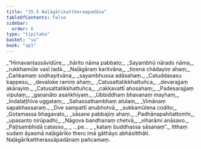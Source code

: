 ```yaml
---
title: "35.5 Naḷāgārikattheraapadāna"
tableOfContents: false
sidebar:
  order: 6
type: "tipitaka"
basket: "su"
book: "ap1"
---
```



<DynamicBreadcrumb />

<Division number="31" book="ap1">

<Paragraph number="3919" type="verses" book="ap1">
_“Himavantassāvidūre,_  
_hārito nāma pabbato;_  
_Sayambhū nārado nāma,_  
_rukkhamūle vasī tadā._  

</Paragraph>

</Division>
<Division number="32" book="ap1">

<Paragraph number="3920" type="verses" book="ap1">
_Naḷāgāraṃ karitvāna,_  
_tiṇena chādayiṃ ahaṃ;_  
_Caṅkamaṃ sodhayitvāna,_  
_sayambhussa adāsahaṃ._  

</Paragraph>

</Division>
<Division number="33" book="ap1">

<Paragraph number="3921" type="verses" book="ap1">
_Catuddasasu kappesu,_  
_devaloke ramiṃ ahaṃ;_  
_Catusattatikkhattuñca,_  
_devarajjaṃ akārayiṃ._  

</Paragraph>

</Division>
<Division number="34" book="ap1">

<Paragraph number="3922" type="verses" book="ap1">
_Catusattatikkhattuñca,_  
_cakkavattī ahosahaṃ;_  
_Padesarajjaṃ vipulaṃ,_  
_gaṇanāto asaṅkhiyaṃ._  

</Paragraph>

</Division>
<Division number="35" book="ap1">

<Paragraph number="3923" type="verses" book="ap1">
_Ubbiddhaṃ bhavanaṃ mayhaṃ,_  
_Indalaṭṭhīva uggataṃ;_  
_Sahassathambhaṃ atulaṃ,_  
_Vimānaṃ sapabhassaraṃ._  

</Paragraph>

</Division>
<Division number="36" book="ap1">

<Paragraph number="3924" type="verses" book="ap1">
_Dve sampattī anubhotvā,_  
_sukkamūlena codito;_  
_Gotamassa bhagavato,_  
_sāsane pabbajiṃ ahaṃ._  

</Paragraph>

</Division>
<Division number="37" book="ap1">

<Paragraph number="3925" type="verses" book="ap1">
_Padhānapahitattomhi,_  
_upasanto nirūpadhi;_  
_Nāgova bandhanaṃ chetvā,_  
_viharāmi anāsavo._  

</Paragraph>

</Division>
<Division number="38" book="ap1">

<Paragraph number="3926" type="verses" book="ap1">
_Paṭisambhidā catasso,_  
_ …pe… _  
_kataṃ buddhassa sāsanaṃ”._  

</Paragraph>

<Paragraph number="3927" book="ap1">
Itthaṃ sudaṃ āyasmā naḷāgāriko thero imā gāthāyo abhāsitthāti.

</Paragraph>
</Division>

<Paragraph number="3928" type="center" book="ap1">
Naḷāgārikattherassāpadānaṃ pañcamaṃ.
</Paragraph>